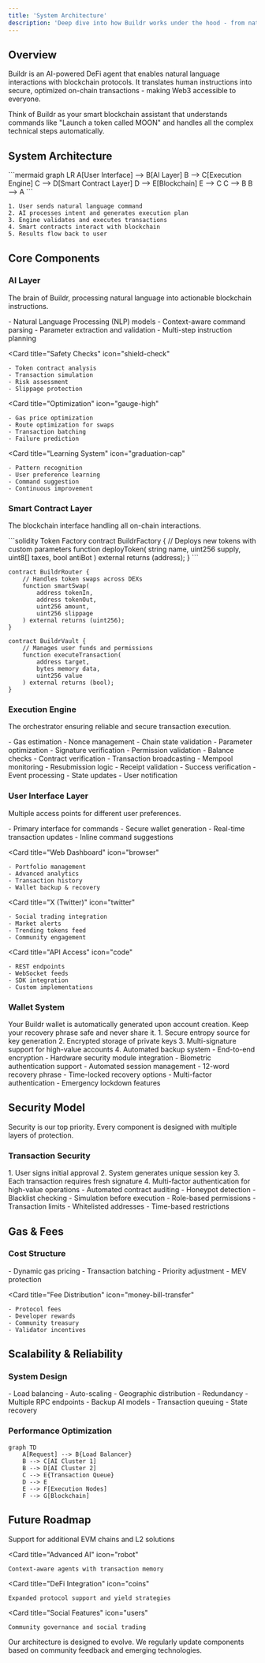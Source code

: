 ```yaml
---
title: 'System Architecture'
description: 'Deep dive into how Buildr works under the hood - from natural language processing to secure transaction execution on Binance Smart Chain.'
---
```


## Overview

Buildr is an AI-powered DeFi agent that enables natural language interactions with blockchain protocols. It translates human instructions into secure, optimized on-chain transactions - making Web3 accessible to everyone.

<Note>
Think of Buildr as your smart blockchain assistant that understands commands like "Launch a token called MOON" and handles all the complex technical steps automatically.
</Note>

## System Architecture

<AccordionGroup>
  <Accordion icon="diagram-project" title="High-Level Flow">
    ```mermaid
    graph LR
      A[User Interface] --> B[AI Layer]
      B --> C[Execution Engine]
      C --> D[Smart Contract Layer]
      D --> E[Blockchain]
      E --> C
      C --> B
      B --> A
    ```

    1. User sends natural language command
    2. AI processes intent and generates execution plan
    3. Engine validates and executes transactions
    4. Smart contracts interact with blockchain
    5. Results flow back to user
  </Accordion>
</AccordionGroup>

## Core Components

### AI Layer

The brain of Buildr, processing natural language into actionable blockchain instructions.

<CardGroup>
  <Card
    title="Intent Detection"
    icon="brain"
  >
    - Natural Language Processing (NLP) models
    - Context-aware command parsing
    - Parameter extraction and validation
    - Multi-step instruction planning
  </Card>
  
  <Card
    title="Safety Checks"
    icon="shield-check"
  >
    - Token contract analysis
    - Transaction simulation
    - Risk assessment
    - Slippage protection
  </Card>
  
  <Card
    title="Optimization"
    icon="gauge-high"
  >
    - Gas price optimization
    - Route optimization for swaps
    - Transaction batching
    - Failure prediction
  </Card>
  
  <Card
    title="Learning System"
    icon="graduation-cap"
  >
    - Pattern recognition
    - User preference learning
    - Command suggestion
    - Continuous improvement
  </Card>
</CardGroup>

### Smart Contract Layer

The blockchain interface handling all on-chain interactions.

<CodeGroup>
```solidity Token Factory
contract BuildrFactory {
    // Deploys new tokens with custom parameters
    function deployToken(
        string name,
        uint256 supply,
        uint8[] taxes,
        bool antiBot
    ) external returns (address);
}
```

```solidity Router
contract BuildrRouter {
    // Handles token swaps across DEXs
    function smartSwap(
        address tokenIn,
        address tokenOut,
        uint256 amount,
        uint256 slippage
    ) external returns (uint256);
}
```

```solidity Vault
contract BuildrVault {
    // Manages user funds and permissions
    function executeTransaction(
        address target,
        bytes memory data,
        uint256 value
    ) external returns (bool);
}
```
</CodeGroup>

### Execution Engine

The orchestrator ensuring reliable and secure transaction execution.

<Steps>
  <Step title="Transaction Preparation">
    - Gas estimation
    - Nonce management
    - Chain state validation
    - Parameter optimization
  </Step>
  
  <Step title="Security Checks">
    - Signature verification
    - Permission validation
    - Balance checks
    - Contract verification
  </Step>
  
  <Step title="Execution">
    - Transaction broadcasting
    - Mempool monitoring
    - Resubmission logic
    - Receipt validation
  </Step>
  
  <Step title="Confirmation">
    - Success verification
    - Event processing
    - State updates
    - User notification
  </Step>
</Steps>

### User Interface Layer

Multiple access points for different user preferences.

<CardGroup>
  <Card
    title="Telegram Bot"
    icon="telegram"
  >
    - Primary interface for commands
    - Secure wallet generation
    - Real-time transaction updates
    - Inline command suggestions
  </Card>
  
  <Card
    title="Web Dashboard"
    icon="browser"
  >
    - Portfolio management
    - Advanced analytics
    - Transaction history
    - Wallet backup & recovery
  </Card>
  
  <Card
    title="X (Twitter)"
    icon="twitter"
  >
    - Social trading integration
    - Market alerts
    - Trending tokens feed
    - Community engagement
  </Card>
  
  <Card
    title="API Access"
    icon="code"
  >
    - REST endpoints
    - WebSocket feeds
    - SDK integration
    - Custom implementations
  </Card>
</CardGroup>

### Wallet System

<Warning>
Your Buildr wallet is automatically generated upon account creation. Keep your recovery phrase safe and never share it.
</Warning>

<AccordionGroup>
  <Accordion icon="key" title="Wallet Generation">
    1. Secure entropy source for key generation
    2. Encrypted storage of private keys
    3. Multi-signature support for high-value accounts
    4. Automated backup system
  </Accordion>
  
  <Accordion icon="shield" title="Security Features">
    - End-to-end encryption
    - Hardware security module integration
    - Biometric authentication support
    - Automated session management
  </Accordion>
  
  <Accordion icon="rotate" title="Recovery Process">
    - 12-word recovery phrase
    - Time-locked recovery options
    - Multi-factor authentication
    - Emergency lockdown features
  </Accordion>
</AccordionGroup>

## Security Model

<Warning>
Security is our top priority. Every component is designed with multiple layers of protection.
</Warning>

### Transaction Security

<AccordionGroup>
  <Accordion icon="lock" title="Authorization Flow">
    1. User signs initial approval
    2. System generates unique session key
    3. Each transaction requires fresh signature
    4. Multi-factor authentication for high-value operations
  </Accordion>
  
  <Accordion icon="shield" title="Contract Safety">
    - Automated contract auditing
    - Honeypot detection
    - Blacklist checking
    - Simulation before execution
  </Accordion>
  
  <Accordion icon="user-lock" title="Access Control">
    - Role-based permissions
    - Transaction limits
    - Whitelisted addresses
    - Time-based restrictions
  </Accordion>
</AccordionGroup>

## Gas & Fees

### Cost Structure

<CardGroup>
  <Card
    title="Gas Optimization"
    icon="gas-pump"
  >
    - Dynamic gas pricing
    - Transaction batching
    - Priority adjustment
    - MEV protection
  </Card>
  
  <Card
    title="Fee Distribution"
    icon="money-bill-transfer"
  >
    - Protocol fees
    - Developer rewards
    - Community treasury
    - Validator incentives
  </Card>
</CardGroup>

## Scalability & Reliability

### System Design

<AccordionGroup>
  <Accordion icon="server" title="Infrastructure">
    - Load balancing
    - Auto-scaling
    - Geographic distribution
    - Redundancy
  </Accordion>
  
  <Accordion icon="arrows-rotate" title="Failover">
    - Multiple RPC endpoints
    - Backup AI models
    - Transaction queuing
    - State recovery
  </Accordion>
</AccordionGroup>

### Performance Optimization

```mermaid
graph TD
    A[Request] --> B{Load Balancer}
    B --> C[AI Cluster 1]
    B --> D[AI Cluster 2]
    C --> E{Transaction Queue}
    D --> E
    E --> F[Execution Nodes]
    F --> G[Blockchain]
```

## Future Roadmap

<CardGroup>
  <Card
    title="Chain Expansion"
    icon="link"
  >
    Support for additional EVM chains and L2 solutions
  </Card>
  
  <Card
    title="Advanced AI"
    icon="robot"
  >
    Context-aware agents with transaction memory
  </Card>
  
  <Card
    title="DeFi Integration"
    icon="coins"
  >
    Expanded protocol support and yield strategies
  </Card>
  
  <Card
    title="Social Features"
    icon="users"
  >
    Community governance and social trading
  </Card>
</CardGroup>

<Note>
Our architecture is designed to evolve. We regularly update components based on community feedback and emerging technologies.
</Note>
